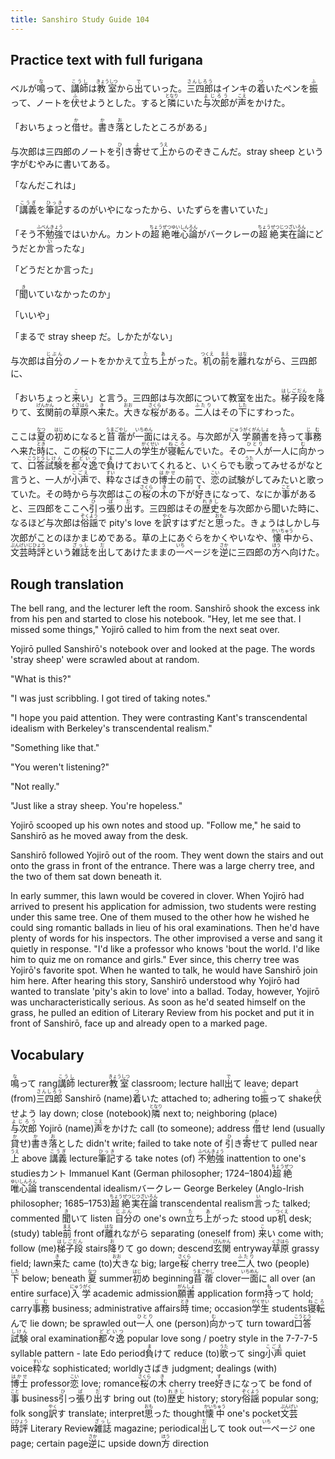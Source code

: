 ```yaml
---
title: Sanshiro Study Guide 104
---
```


## Practice text with full furigana

<p>
ベルが<ruby><rb>鳴</rb><rt>な</rt></ruby>って、<ruby><rb>講師</rb><rt>こうし</rt></ruby>は<ruby><rb>教室</rb><rt>きょうしつ</rt></ruby>から<ruby><rb>出</rb><rt>で</rt></ruby>ていった。<ruby><rb>三四郎</rb><rt>さんしろう</rt></ruby>はインキの<ruby><rb>着</rb><rt>つ</rt></ruby>いたペンを<ruby><rb>振</rb><rt>ふ</rt></ruby>って、ノートを<ruby><rb>伏</rb><rt>ふ</rt></ruby>せようとした。すると<ruby><rb>隣</rb><rt>となり</rt></ruby>にいた<ruby><rb>与次郎</rb><rt>よじろう</rt></ruby>が<ruby><rb>声</rb><rt>こえ</rt></ruby>をかけた。
</p>

<p>
「おいちょっと<ruby><rb>借</rb><rt>か</rt></ruby>せ。<ruby><rb>書</rb><rt>か</rt></ruby>き<ruby><rb>落</rb><rt>お</rt></ruby>としたところがある」
</p>

<p>
与次郎は三四郎のノートを<ruby><rb>引</rb><rt>ひ</rt></ruby>き<ruby><rb>寄</rb><rt>よ</rt></ruby>せて<ruby><rb>上</rb><rt>うえ</rt></ruby>からのぞきこんだ。stray sheep という字がむやみに書いてある。
</p>

<p>「なんだこれは」</p>
<p>
「<ruby><rb>講義</rb><rt>こうぎ</rt></ruby>を<ruby><rb>筆記</rb><rt>ひっき</rt></ruby>するのがいやになったから、いたずらを書いていた」
</p>

<p>
「そう<ruby><rb>不勉強</rb><rt>ふべんきょう</rt></ruby>ではいかん。カントの<ruby><rb>超絶</rb><rt>ちょうぜつ</rt></ruby><ruby><rb>唯心論</rb><rt>ゆいしんろん</rt></ruby>がバークレーの<ruby><rb>超絶</rb><rt>ちょうぜつ</rt></ruby><ruby><rb>実在論</rb><rt>じつざいろん</rt></ruby>にどうだとか<ruby><rb>言</rb><rt>い</rt></ruby>ったな」
</p>

<p>「どうだとか言った」</p>
<p>
「<ruby><rb>聞</rb><rt>き</rt></ruby>いていなかったのか」
</p>

<p>「いいや」</p>
<p>「まるで stray sheep だ。しかたがない」</p>
<p>
与次郎は<ruby><rb>自分</rb><rt>じぶん</rt></ruby>のノートをかかえて<ruby><rb>立</rb><rt>た</rt></ruby>ち<ruby><rb>上</rb><rt>あ</rt></ruby>がった。<ruby><rb>机</rb><rt>つくえ</rt></ruby>の<ruby><rb>前</rb><rt>まえ</rt></ruby>を<ruby><rb>離</rb><rt>はな</rt></ruby>れながら、三四郎に、
</p>

<p>
「おいちょっと<ruby><rb>来</rb><rt>こ</rt></ruby>い」と言う。三四郎は与次郎について教室を出た。<ruby><rb>梯子段</rb><rt>はしごだん</rt></ruby>を<ruby><rb>降</rb><rt>お</rt></ruby>りて、<ruby><rb>玄関</rb><rt>げんかん</rt></ruby>前の<ruby><rb>草原</rb><rt>くさはら</rt></ruby>へ<ruby><rb>来</rb><rt>き</rt></ruby>た。<ruby><rb>大</rb><rt>おお</rt></ruby>きな<ruby><rb>桜</rb><rt>さくら</rt></ruby>がある。<ruby><rb>二人</rb><rt>ふたり</rt></ruby>はその<ruby><rb>下</rb><rt>した</rt></ruby>にすわった。
</p>

<p>
ここは<ruby><rb>夏</rb><rt>なつ</rt></ruby>の<ruby><rb>初</rb><rt>はじ</rt></ruby>めになると<ruby><rb>苜蓿</rb><rt>うまごやし</rt></ruby>が<ruby><rb>一面</rb><rt>いちめん</rt></ruby>にはえる。与次郎が<ruby><rb>入学</rb><rt>にゅうがく</rt></ruby><ruby><rb>願書</rb><rt>がんしょ</rt></ruby>を<ruby><rb>持</rb><rt>も</rt></ruby>って<ruby><rb>事務</rb><rt>じむ</rt></ruby>へ来た<ruby><rb>時</rb><rt>とき</rt></ruby>に、この桜の下に二人の<ruby><rb>学生</rb><rt>がくせい</rt></ruby>が<ruby><rb>寝転</rb><rt>ねころ</rt></ruby>んでいた。その<ruby><rb>一人</rb><rt>ひとり</rt></ruby>が一人に<ruby><rb>向</rb><rt>む</rt></ruby>かって、<ruby><rb>口答</rb><rt>こうとう</rt></ruby><ruby><rb>試験</rb><rt>しけん</rt></ruby>を<ruby><rb>都々逸</rb><rt>どどいつ</rt></ruby>で<ruby><rb>負</rb><rt>ま</rt></ruby>けておいてくれると、いくらでも<ruby><rb>歌</rb><rt>うた</rt></ruby>ってみせるがなと言うと、一人が<ruby><rb>小声</rb><rt>こごえ</rt></ruby>で、<ruby><rb>粋</rb><rt>すい</rt></ruby>なさばきの<ruby><rb>博士</rb><rt>はかせ</rt></ruby>の前で、<ruby><rb>恋</rb><rt>こい</rt></ruby>の試験がしてみたいと歌っていた。その時から与次郎はこの<ruby><rb>桜</rb><rt>さくら</rt></ruby>の<ruby><rb>木</rb><rt>き</rt></ruby>の下が<ruby><rb>好</rb><rt>す</rt></ruby>きになって、なにか<ruby><rb>事</rb><rt>こと</rt></ruby>があると、三四郎をここへ<ruby><rb>引</rb><rt>ひ</rt></ruby>っ<ruby><rb>張</rb><rt>ぱ</rt></ruby>り<ruby><rb>出</rb><rt>だ</rt></ruby>す。三四郎はその<ruby><rb>歴史</rb><rt>れきし</rt></ruby>を与次郎から聞いた時に、なるほど与次郎は<ruby><rb>俗謡</rb><rt>ぞくよう</rt></ruby>で pity's love を<ruby><rb>訳</rb><rt>やく</rt></ruby>すはずだと<ruby><rb>思</rb><rt>おも</rt></ruby>った。きょうはしかし与次郎がことのほかまじめである。草の上にあぐらをかくやいなや、<ruby><rb>懐中</rb><rt>かいちゅう</rt></ruby>から、<ruby><rb>文芸</rb><rt>ぶんげい</rt></ruby><ruby><rb>時評</rb><rt>じひょう</rt></ruby>という<ruby><rb>雑誌</rb><rt>ざっし</rt></ruby>を<ruby><rb>出</rb><rt>だ</rt></ruby>してあけたままの<ruby><rb>一</rb><rt>いち</rt></ruby>ページを<ruby><rb>逆</rb><rt>さか</rt></ruby>に三四郎の<ruby><rb>方</rb><rt>ほう</rt></ruby>へ向けた。
</p>


## Rough translation

The bell rang, and the lecturer left the room. Sanshirō shook the excess ink from his pen and started to close his notebook. "Hey, let me see that. I missed some things," Yojirō called to him from the next seat over.

Yojirō pulled Sanshirō's notebook over and looked at the page. The words 'stray sheep' were scrawled about at random.

"What is this?"

"I was just scribbling. I got tired of taking notes."

"I hope you paid attention. They were contrasting Kant's transcendental idealism with Berkeley's transcendental realism."

"Something like that."

"You weren't listening?"

"Not really."

"Just like a stray sheep. You're hopeless."

Yojirō scooped up his own notes and stood up. "Follow me," he said to Sanshirō as he moved away from the desk.

Sanshirō followed Yojirō out of the room. They went down the stairs and out onto the grass in front of the entrance. There was a large cherry tree, and the two of them sat down beneath it.

In early summer, this lawn would be covered in clover. When Yojirō had arrived to present his application for admission, two students were resting under this same tree. One of them mused to the other how he wished he could sing romantic ballads in lieu of his oral examinations. Then he'd have plenty of words for his inspectors. The other improvised a verse and sang it quietly in response. "I'd like a professor who knows 'bout the world. I'd like him to quiz me on romance and girls." Ever since, this cherry tree was Yojirō's favorite spot. When he wanted to talk, he would have Sanshirō join him here. After hearing this story, Sanshirō understood why Yojirō had wanted to translate 'pity's akin to love' into a ballad. Today, however, Yojirō was uncharacteristically serious. As soon as he'd seated himself on the grass, he pulled an edition of Literary Review from his pocket and put it in front of Sanshirō, face up and already open to a marked page.          


## Vocabulary

<p>
<span class="vocabstudy"><ruby><rb>鳴</rb><rt>な</rt></ruby>って&nbsp;rang</span><span class="vocabstudy"><ruby><rb>講師</rb><rt>こうし</rt></ruby>&nbsp;lecturer</span><span class="vocabstudy"><ruby><rb>教室</rb><rt>きょうしつ</rt></ruby>&nbsp;classroom; lecture hall</span><span class="vocabstudy"><ruby><rb>出</rb><rt>で</rt></ruby>て&nbsp;leave; depart (from)</span><span class="vocabstudy"><ruby><rb>三四郎</rb><rt>さんしろう</rt></ruby>&nbsp;Sanshirō (name)</span><span class="vocabstudy"><ruby><rb>着</rb><rt>つ</rt></ruby>いた&nbsp;attached to; adhering to</span><span class="vocabstudy"><ruby><rb>振</rb><rt>ふ</rt></ruby>って&nbsp;shake</span><span class="vocabstudy"><ruby><rb>伏</rb><rt>ふ</rt></ruby>せよう&nbsp;lay down; close (notebook)</span><span class="vocabstudy"><ruby><rb>隣</rb><rt>となり</rt></ruby>&nbsp;next to; neighboring (place)</span><span class="vocabstudy"><ruby><rb>与次郎</rb><rt>よじろう</rt></ruby>&nbsp;Yojirō (name)</span><span class="vocabstudy"><ruby><rb>声</rb><rt>こえ</rt></ruby>をかけた&nbsp;call (to someone); address</span>
<span class="vocabstudy"><ruby><rb>借</rb><rt>か</rt></ruby>せ&nbsp;lend (usually <ruby><rb>貸</rb><rt>か</rt></ruby>せ)</span><span class="vocabstudy"><ruby><rb>書</rb><rt>か</rt></ruby>き<ruby><rb>落</rb><rt>お</rt></ruby>とした&nbsp;didn't write; failed to take note of</span>
<span class="vocabstudy"><ruby><rb>引</rb><rt>ひ</rt></ruby>き<ruby><rb>寄</rb><rt>よ</rt></ruby>せて&nbsp;pulled near</span><span class="vocabstudy"><ruby><rb>上</rb><rt>うえ</rt></ruby>&nbsp;above</span>
<span class="vocabstudy"><ruby><rb>講義</rb><rt>こうぎ</rt></ruby>&nbsp;lecture</span><span class="vocabstudy"><ruby><rb>筆記</rb><rt>ひっき</rt></ruby>する&nbsp;take notes (of)</span>
<span class="vocabstudy"><ruby><rb>不勉強</rb><rt>ふべんきょう</rt></ruby>&nbsp;inattention to one's studies</span><span class="vocabstudy">カント&nbsp;Immanuel Kant (German philosopher; 1724–1804)</span><span class="vocabstudy"><ruby><rb>超絶</rb><rt>ちょうぜつ</rt></ruby><ruby><rb>唯心論</rb><rt>ゆいしんろん</rt></ruby>&nbsp;transcendental idealism</span><span class="vocabstudy">バークレー&nbsp;George Berkeley (Anglo-Irish philosopher; 1685–1753)</span><span class="vocabstudy"><ruby><rb>超絶</rb><rt>ちょうぜつ</rt></ruby><ruby><rb>実在論</rb><rt>じつざいろん</rt></ruby>&nbsp;transcendental realism</span><span class="vocabstudy"><ruby><rb>言</rb><rt>い</rt></ruby>った&nbsp;talked; commented</span>
<span class="vocabstudy"><ruby><rb>聞</rb><rt>き</rt></ruby>いて&nbsp;listen</span>
<span class="vocabstudy"><ruby><rb>自分</rb><rt>じぶん</rt></ruby>の&nbsp;one's own</span><span class="vocabstudy"><ruby><rb>立</rb><rt>た</rt></ruby>ち<ruby><rb>上</rb><rt>あ</rt></ruby>がった&nbsp;stood up</span><span class="vocabstudy"><ruby><rb>机</rb><rt>つくえ</rt></ruby>&nbsp;desk; (study) table</span><span class="vocabstudy"><ruby><rb>前</rb><rt>まえ</rt></ruby>&nbsp;front of</span><span class="vocabstudy"><ruby><rb>離</rb><rt>はな</rt></ruby>れながら&nbsp;separating (oneself from)</span>
<span class="vocabstudy"><ruby><rb>来</rb><rt>こ</rt></ruby>い&nbsp;come with; follow (me)</span><span class="vocabstudy"><ruby><rb>梯子段</rb><rt>はしごだん</rt></ruby>&nbsp;stairs</span><span class="vocabstudy"><ruby><rb>降</rb><rt>お</rt></ruby>りて&nbsp;go down; descend</span><span class="vocabstudy"><ruby><rb>玄関</rb><rt>げんかん</rt></ruby>&nbsp;entryway</span><span class="vocabstudy"><ruby><rb>草原</rb><rt>くさはら</rt></ruby>&nbsp;grassy field; lawn</span><span class="vocabstudy"><ruby><rb>来</rb><rt>き</rt></ruby>た&nbsp;came (to)</span><span class="vocabstudy"><ruby><rb>大</rb><rt>おお</rt></ruby>きな&nbsp;big; large</span><span class="vocabstudy"><ruby><rb>桜</rb><rt>さくら</rt></ruby>&nbsp;cherry tree</span><span class="vocabstudy"><ruby><rb>二人</rb><rt>ふたり</rt></ruby>&nbsp;two (people)</span><span class="vocabstudy"><ruby><rb>下</rb><rt>した</rt></ruby>&nbsp;below; beneath</span>
<span class="vocabstudy"><ruby><rb>夏</rb><rt>なつ</rt></ruby>&nbsp;summer</span><span class="vocabstudy"><ruby><rb>初</rb><rt>はじ</rt></ruby>め&nbsp;beginning</span><span class="vocabstudy"><ruby><rb>苜蓿</rb><rt>うまごやし</rt></ruby>&nbsp;clover</span><span class="vocabstudy"><ruby><rb>一面</rb><rt>いちめん</rt></ruby>に&nbsp;all over (an entire surface)</span><span class="vocabstudy"><ruby><rb>入学</rb><rt>にゅうがく</rt></ruby>&nbsp;academic admission</span><span class="vocabstudy"><ruby><rb>願書</rb><rt>がんしょ</rt></ruby>&nbsp;application form</span><span class="vocabstudy"><ruby><rb>持</rb><rt>も</rt></ruby>って&nbsp;hold; carry</span><span class="vocabstudy"><ruby><rb>事務</rb><rt>じむ</rt></ruby>&nbsp;business; administrative affairs</span><span class="vocabstudy"><ruby><rb>時</rb><rt>とき</rt></ruby>&nbsp;time; occasion</span><span class="vocabstudy"><ruby><rb>学生</rb><rt>がくせい</rt></ruby>&nbsp;students</span><span class="vocabstudy"><ruby><rb>寝転</rb><rt>ねころ</rt></ruby>んで&nbsp;lie down; be sprawled out</span><span class="vocabstudy"><ruby><rb>一人</rb><rt>ひとり</rt></ruby>&nbsp;one (person)</span><span class="vocabstudy"><ruby><rb>向</rb><rt>む</rt></ruby>かって&nbsp;turn toward</span><span class="vocabstudy"><ruby><rb>口答</rb><rt>こうとう</rt></ruby><ruby><rb>試験</rb><rt>しけん</rt></ruby>&nbsp;oral examination</span><span class="vocabstudy"><ruby><rb>都々逸</rb><rt>どどいつ</rt></ruby>&nbsp;popular love song / poetry style in the 7-7-7-5 syllable pattern - late Edo period</span><span class="vocabstudy"><ruby><rb>負</rb><rt>ま</rt></ruby>けて&nbsp;reduce (to)</span><span class="vocabstudy"><ruby><rb>歌</rb><rt>うた</rt></ruby>って&nbsp;sing</span><span class="vocabstudy"><ruby><rb>小声</rb><rt>こごえ</rt></ruby>&nbsp;quiet voice</span><span class="vocabstudy"><ruby><rb>粋</rb><rt>すい</rt></ruby>な&nbsp;sophisticated; worldly</span><span class="vocabstudy">さばき&nbsp;judgment; dealings (with)</span><span class="vocabstudy"><ruby><rb>博士</rb><rt>はかせ</rt></ruby>&nbsp;professor</span><span class="vocabstudy"><ruby><rb>恋</rb><rt>こい</rt></ruby>&nbsp;love; romance</span><span class="vocabstudy"><ruby><rb>桜</rb><rt>さくら</rt></ruby>の<ruby><rb>木</rb><rt>き</rt></ruby>&nbsp;cherry tree</span><span class="vocabstudy"><ruby><rb>好</rb><rt>す</rt></ruby>きになって&nbsp;be fond of</span><span class="vocabstudy"><ruby><rb>事</rb><rt>こと</rt></ruby>&nbsp;business</span><span class="vocabstudy"><ruby><rb>引</rb><rt>ひ</rt></ruby>っ<ruby><rb>張</rb><rt>ぱ</rt></ruby>り<ruby><rb>出</rb><rt>だ</rt></ruby>す&nbsp;bring out (to)</span><span class="vocabstudy"><ruby><rb>歴史</rb><rt>れきし</rt></ruby>&nbsp;history; story</span><span class="vocabstudy"><ruby><rb>俗謡</rb><rt>ぞくよう</rt></ruby>&nbsp;popular song; folk song</span><span class="vocabstudy"><ruby><rb>訳</rb><rt>やく</rt></ruby>す&nbsp;translate; interpret</span><span class="vocabstudy"><ruby><rb>思</rb><rt>おも</rt></ruby>った&nbsp;thought</span><span class="vocabstudy"><ruby><rb>懐中</rb><rt>かいちゅう</rt></ruby>&nbsp;one's pocket</span><span class="vocabstudy"><ruby><rb>文芸</rb><rt>ぶんげい</rt></ruby><ruby><rb>時評</rb><rt>じひょう</rt></ruby>&nbsp;Literary Review</span><span class="vocabstudy"><ruby><rb>雑誌</rb><rt>ざっし</rt></ruby>&nbsp;magazine; periodical</span><span class="vocabstudy"><ruby><rb>出</rb><rt>だ</rt></ruby>して&nbsp;took out</span><span class="vocabstudy"><ruby><rb>一</rb><rt>いち</rt></ruby>ページ&nbsp;one page; certain page</span><span class="vocabstudy"><ruby><rb>逆</rb><rt>さか</rt></ruby>に&nbsp;upside down</span><span class="vocabstudy"><ruby><rb>方</rb><rt>ほう</rt></ruby>&nbsp;direction</span>
</p>
